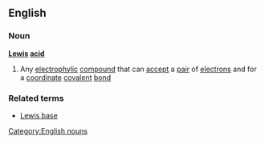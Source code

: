 ==English==
===Noun===
{{wikipedia}}
'''[[Lewis]] [[acid]]'''
#{{chemistry}} Any [[electrophylic]] [[compound]] that can [[accept]] a [[pair]] of [[electron]]s and for a [[coordinate]] [[covalent]] [[bond]]

===Related terms===
*[[Lewis base]]
[[Category:English nouns]]